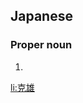 ==Japanese==
{{ja-kanjitab|かつ|お}}

===Proper noun===
{{ja-pos|かつお|proper}}

# {{given name|male|lang=ja|sort=かつお}}

[[li:克雄]]